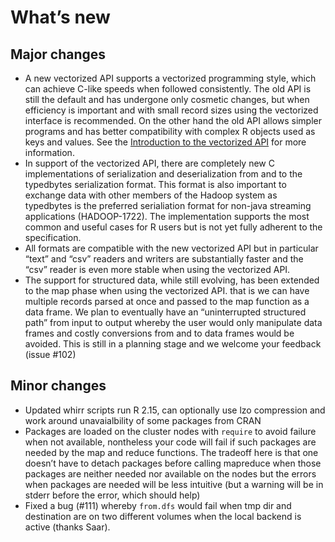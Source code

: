 # What's new

## Major changes
* A new vectorized API supports a vectorized programming style, which can achieve C-like 
speeds when followed consistently. The old API is still the default and has undergone only cosmetic changes, but when 
efficiency is important and with small record sizes using the vectorized interface is recommended. On the other hand the
old API allows simpler programs and has better compatibility with complex R objects used as keys and values. See the 
[Introduction to the vectorized API](introduction-to-vectorized-API.md) for more information.
* In support of the vectorized API, there are completely new C implementations of serialization and deserialization from and to 
the typedbytes serialization format. This format is also important to exchange data with other members 
of the Hadoop system as typedbytes is the preferred serialiation format for non-java streaming applications (HADOOP-1722). 
The implementation supports the most common and useful cases for R users but is not yet fully adherent to the specification.
* All formats are compatible with the new vectorized API but in particular "text" and "csv" readers and writers are substantially faster
and the "csv" reader is even more stable when using the vectorized API.
* The support for structured data, while still evolving, has been extended to the map phase when using the vectorized API.
 that is we can have multiple records parsed at once and passed to the map function as a data frame. We plan to eventually
 have an "uninterrupted structured path" from input to output whereby the user would only manipulate data frames and costly
 conversions from and to data frames would be avoided. This is still in a planning stage and we welcome your feedback (issue 
 #102)

## Minor changes
* Updated whirr scripts run R 2.15, can optionally use lzo compression and work around unavaialbility of some packages from CRAN
* Packages are loaded on the cluster nodes with `require` to avoid failure when not available, nontheless your code will fail
if such packages are needed by the map and reduce functions. The tradeoff here is that one doesn't have to detach packages before 
calling mapreduce when those packages are neither needed nor available on the nodes but the errors when packages are needed will be 
less intuitive (but a warning will be in stderr before the error, which should help)
* Fixed a bug (#111) whereby `from.dfs` would fail when tmp dir and destination are on two different volumes when the local 
backend is active (thanks Saar).